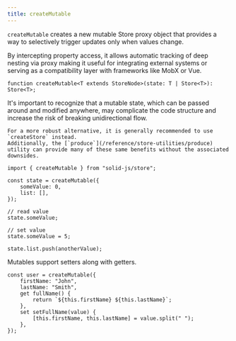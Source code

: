 ```yaml
---
title: createMutable
---
```


`createMutable` creates a new mutable Store proxy object that provides a way to selectively trigger updates only when values change.

By intercepting property access, it allows automatic tracking of deep nesting via proxy making it useful for integrating external systems or serving as a compatibility layer with frameworks like MobX or Vue.

```tsx
function createMutable<T extends StoreNode>(state: T | Store<T>): Store<T>;
```

<Callout>
	It's important to recognize that a mutable state, which can be passed around and modified anywhere, may complicate the code structure and increase the risk of breaking unidirectional flow.
	
	For a more robust alternative, it is generally recommended to use `createStore` instead.
	Additionally, the [`produce`](/reference/store-utilities/produce) utility can provide many of these same benefits without the associated downsides.
</Callout>

```tsx
import { createMutable } from "solid-js/store";

const state = createMutable({
	someValue: 0,
	list: [],
});

// read value
state.someValue;

// set value
state.someValue = 5;

state.list.push(anotherValue);
```

Mutables support setters along with getters.

```tsx
const user = createMutable({
	firstName: "John",
	lastName: "Smith",
	get fullName() {
		return `${this.firstName} ${this.lastName}`;
	},
	set setFullName(value) {
		[this.firstName, this.lastName] = value.split(" ");
	},
});
```

